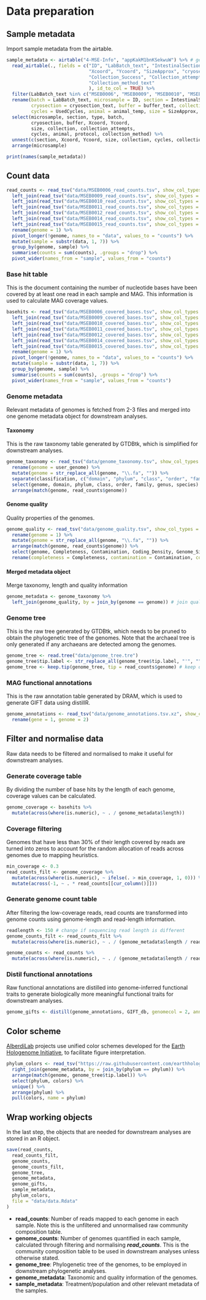 # Data preparation

## Sample metadata
Import sample metadata from the airtable.
```r
sample_metadata <- airtable("4-MSE-Info", "appKakM1bnKSekwuW") %>% # get base ID from Airtable browser URL
  read_airtable(., fields = c("ID", "LabBatch_text", "IntestinalSection", "SampleType", 
                              "Xcoord", "Ycoord", "SizeApprox", "cryosection_text", "buffer_text", 
                              "Collection_Success", "Collection_attempts", "UsedCycles", "animal_temp", "Protocol_text",
                              "Collection_method_text" 
                              ), id_to_col = TRUE) %>%
  filter(LabBatch_text %in% c("MSEB0006", "MSEB0009", "MSEB0010", "MSEB0011", "MSEB0012", "MSEB0014", "MSEB0015")) %>%
  rename(batch = LabBatch_text, microsample = ID, section = IntestinalSection, type = SampleType, 
         cryosection = cryosection_text, buffer = buffer_text, collection = Collection_Success, collection_attempts = Collection_attempts, 
         cycles = UsedCycles, animal = animal_temp, size = SizeApprox, protocol = Protocol_text, collection_method = Collection_method_text) %>%
  select(microsample, section, type, batch, 
         cryosection, buffer, Xcoord, Ycoord, 
         size, collection, collection_attempts, 
         cycles, animal, protocol, collection_method) %>%
  unnest(c(section, Xcoord, Ycoord, size, collection, cycles, collection_method)) %>%
  arrange(microsample)

print(names(sample_metadata))

```

## Count data
```r
read_counts <- read_tsv("data/MSEB0006_read_counts.tsv", show_col_types = FALSE) %>%
  left_join(read_tsv("data/MSEB0009_read_counts.tsv", show_col_types = FALSE), by = "sequence_id") %>%
  left_join(read_tsv("data/MSEB0010_read_counts.tsv", show_col_types = FALSE), by = "sequence_id") %>%
  left_join(read_tsv("data/MSEB0011_read_counts.tsv", show_col_types = FALSE), by = "sequence_id") %>%
  left_join(read_tsv("data/MSEB0012_read_counts.tsv", show_col_types = FALSE), by = "sequence_id") %>%
  left_join(read_tsv("data/MSEB0014_read_counts.tsv", show_col_types = FALSE), by = "sequence_id") %>%
  left_join(read_tsv("data/MSEB0015_read_counts.tsv", show_col_types = FALSE), by = "sequence_id") %>%
  rename(genome = 1) %>%
  pivot_longer(!genome, names_to = "data", values_to = "counts") %>%
  mutate(sample = substr(data, 1, 7)) %>%
  group_by(genome, sample) %>%
  summarise(counts = sum(counts), .groups = "drop") %>%
  pivot_wider(names_from = "sample", values_from = "counts")
```

### Base hit table
This is the document containing the number of nucleotide bases have been covered by at least one read in each sample and MAG. This information is used to calculate MAG coverage values.

```r
basehits <- read_tsv("data/MSEB0006_covered_bases.tsv", show_col_types = FALSE) %>%
  left_join(read_tsv("data/MSEB0009_covered_bases.tsv", show_col_types = FALSE), by = "sequence_id") %>%
  left_join(read_tsv("data/MSEB0010_covered_bases.tsv", show_col_types = FALSE), by = "sequence_id") %>%
  left_join(read_tsv("data/MSEB0011_covered_bases.tsv", show_col_types = FALSE), by = "sequence_id") %>%
  left_join(read_tsv("data/MSEB0012_covered_bases.tsv", show_col_types = FALSE), by = "sequence_id") %>%
  left_join(read_tsv("data/MSEB0014_covered_bases.tsv", show_col_types = FALSE), by = "sequence_id") %>%
  left_join(read_tsv("data/MSEB0015_covered_bases.tsv", show_col_types = FALSE), by = "sequence_id") %>%
  rename(genome = 1) %>%
  pivot_longer(!genome, names_to = "data", values_to = "counts") %>%
  mutate(sample = substr(data, 1, 7)) %>%
  group_by(genome, sample) %>%
  summarise(counts = sum(counts), .groups = "drop") %>%
  pivot_wider(names_from = "sample", values_from = "counts")
```

### Genome metadata
Relevant metadata of genomes is fetched from 2-3 files and merged into one genome metadata object for downstream analyses.

#### Taxonomy
This is the raw taxonomy table generated by GTDBtk, which is simplified for downstream analyses.
```r
genome_taxonomy <- read_tsv("data/genome_taxonomy.tsv", show_col_types = FALSE) %>%
  rename(genome = user_genome) %>%
  mutate(genome = str_replace_all(genome, "\\.fa", "")) %>%
  separate(classification, c("domain", "phylum", "class", "order", "family", "genus", "species"), sep = ";") %>%
  select(genome, domain, phylum, class, order, family, genus, species) %>%
  arrange(match(genome, read_counts$genome))
```

#### Genome quality
Quality properties of the genomes. 
```r
genome_quality <- read_tsv("data/genome_quality.tsv", show_col_types = FALSE) %>%
  rename(genome = 1) %>%
  mutate(genome = str_replace_all(genome, "\\.fa", "")) %>%
  arrange(match(genome, read_counts$genome)) %>%
  select(genome, Completeness, Contamination, Coding_Density, Genome_Size) %>%
  rename(completeness = Completeness, contamination = Contamination, coding_density = Coding_Density, length = Genome_Size)
```

#### Merged metadata object
Merge taxonomy, length and quality information
```r
genome_metadata <- genome_taxonomy %>%
  left_join(genome_quality, by = join_by(genome == genome)) # join quality
```

### Genome tree
This is the raw tree generated by GTDBtk, which needs to be pruned to obtain the phylogenetic tree of the genomes. Note that the archaeal tree is only generated if any archaeans are detected among the genomes.
```r
genome_tree <- read.tree("data/genome_tree.tre")
genome_tree$tip.label <- str_replace_all(genome_tree$tip.label, "'", "") # remove single quotes in MAG names
genome_tree <- keep.tip(genome_tree, tip = read_counts$genome) # keep only MAG tips
```

### MAG functional annotations
This is the raw annotation table generated by DRAM, which is used to generate GIFT data using distillR.
```r
genome_annotations <- read_tsv("data/genome_annotations.tsv.xz", show_col_types = FALSE) %>%
  rename(gene = 1, genome = 2)
```

## Filter and normalise data
Raw data needs to be filtered and normalised to make it useful for downstream analyses. 

### Generate coverage table
By dividing the number of base hits by the length of each genome, coverage values can be calculated.
```r
genome_coverage <- basehits %>%
  mutate(across(where(is.numeric), ~ . / genome_metadata$length))
```

### Coverage filtering
Genomes that have less than 30% of their length covered by reads are turned into zeros to account for the random allocation of reads across genomes due to mapping heuristics. 
```r
min_coverage <- 0.3
read_counts_filt <- genome_coverage %>%
  mutate(across(where(is.numeric), ~ ifelse(. > min_coverage, 1, 0))) %>%
  mutate(across(-1, ~ . * read_counts[[cur_column()]]))
```

### Generate genome count table
After filtering the low-coverage reads, read counts are transformed into genome counts using genome-length and read-length information.
```r
readlength <- 150 # change if sequencing read length is different
genome_counts_filt <- read_counts_filt %>%
  mutate(across(where(is.numeric), ~ . / (genome_metadata$length / readlength)))

genome_counts <- read_counts %>%
  mutate(across(where(is.numeric), ~ . / (genome_metadata$length / readlength)))
```

### Distil functional annotations
Raw functional annotations are distilled into genome-inferred functional traits to generate biologically more meaningful functional traits for downstream analyses.

```r
genome_gifts <- distill(genome_annotations, GIFT_db, genomecol = 2, annotcol = c(9, 10, 19))
```

## Color scheme

[AlberdiLab](www.alberdilab.dk) projects use unified color schemes developed for the [Earth Hologenome Initiative](www.earthhologenome.org), to facilitate figure interpretation.

```r
phylum_colors <- read_tsv("https://raw.githubusercontent.com/earthhologenome/EHI_taxonomy_colour/main/ehi_phylum_colors.tsv", show_col_types = FALSE) %>%
  right_join(genome_metadata, by = join_by(phylum == phylum)) %>%
  arrange(match(genome, genome_tree$tip.label)) %>%
  select(phylum, colors) %>%
  unique() %>%
  arrange(phylum) %>%
  pull(colors, name = phylum)
```

## Wrap working objects
In the last step, the objects that are needed for downstream analyses are stored in an R object.

```r
save(read_counts,
  read_counts_filt,
  genome_counts,
  genome_counts_filt,
  genome_tree,
  genome_metadata,
  genome_gifts,
  sample_metadata,
  phylum_colors,
  file = "data/data.Rdata"
)
```

- **read_counts**: Number of reads mapped to each genome in each sample. Note this is the unfiltered and unnormalised raw community composition table.
- **genome_counts**: Number of genomes quantified in each sample, calculated through filtering and normalising ***read_counts***. This is the community composition table to be used in downstream analyses unless otherwise stated.
- **genome_tree**: Phylogenetic tree of the genomes, to be employed in downstream phylogenetic analyses.
- **genome_metadata**: Taxonomic and quality information of the genomes.
- **sample_metadata**: Treatment/population and other relevant metadata of the samples.
